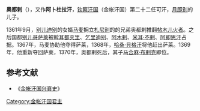 '''奥都剌'''（{{bd|1340年||1370年||}}），又作'''阿卜杜拉汗'''，[[钦察汗国|钦察汗国]]（金帐汗国）第二十二任可汗，[[月即别|月即别]]的儿子。

1361年9月，[[别儿迪别|别儿迪别]]的女婿[[马麦|马麦]]拥立[[札尼别|札尼别]]的的兄弟奥都剌推翻[[帖木儿火者|帖木儿火者]]。之后国都[[别儿哥|别儿哥]][[萨莱|萨莱]]被[[斡耳都灭里|斡耳都灭里]]、[[乞里迪别|乞里迪别]]、[[阿木剌|阿木剌]]、[[米耳·不剌|米耳·不剌]]、[[阿即思汗|阿即思汗]]占据。1367年，马麦协助他夺得萨莱，1368年，[[哈桑·貝格汗|哈桑·貝格汗]]将他赶出萨莱。1369年，他重新夺回萨莱，1370年，奥都剌死后，其子[[马合麻·布剌克|马合麻·布剌克]]即位。

{{start box}}
{{s-before|[[阿即思汗|阿即思汗]]}}
{{s-title|[[钦察汗国世系图|金帐汗国君主]]|1367年—1368年}}
{{s-after|[[哈桑·貝格汗|哈桑·貝格汗]]}}
{{s-before|[[哈桑·貝格汗|哈桑·貝格汗]]}}
{{s-title|[[钦察汗国世系图|金帐汗国君主]]|1369年—1370年}}
{{s-after|[[马合麻·布剌克|马合麻·布剌克]]}}
{{end box}}
==参考文献==
*《[[金帐汗国兴衰史|金帐汗国兴衰史]]》
[[Category:金帐汗国君主|Category:金帐汗国君主]]